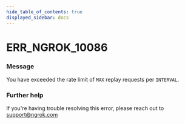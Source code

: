 ```yaml
---
hide_table_of_contents: true
displayed_sidebar: docs
---
```



# ERR_NGROK_10086

### Message
You have exceeded the rate limit of `MAX` replay requests per `INTERVAL`.

<ErrorDetails error='err_ngrok_10086' />


### Further help
If you're having trouble resolving this error, please reach out to [support@ngrok.com](mailto:support@ngrok.com?subject=Help%20with%20ERR_NGROK_10086)

